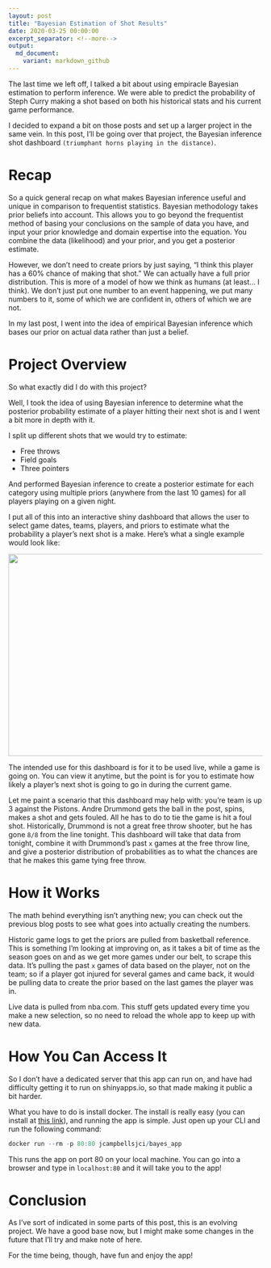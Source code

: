 ```yaml
---
layout: post
title: "Bayesian Estimation of Shot Results"
date: 2020-03-25 00:00:00
excerpt_separator: <!--more-->
output:
  md_document:
    variant: markdown_github
---
```


The last time we left off, I talked a bit about using empiracle Bayesian estimation to perform inference. We were able to predict the probability of Steph Curry making a shot based on both his historical stats and his current game performance.

I decided to expand a bit on those posts and set up a larger project in the same vein. In this post, I'll be going over that project, the Bayesian inference shot dashboard `(triumphant horns playing in the distance)`.

<!--more-->

# Recap

So a quick general recap on what makes Bayesian inference useful and unique in comparison to frequentist statistics. Bayesian methodology takes prior beliefs into account. This allows you to go beyond the frequentist method of basing your conclusions on the sample of data you have, and input your prior knowledge and domain expertise into the equation. You combine the data (likelihood) and your prior, and you get a posterior estimate.

However, we don't need to create priors by just saying, "I think this player has a 60% chance of making that shot." We can actually have a full prior distribution. This is more of a model of how we think as humans (at least... I think). We don't just put one number to an event happening, we put many numbers to it, some of which we are confident in, others of which we are not.

In my last post, I went into the idea of empirical Bayesian inference which bases our prior on actual data rather than just a belief.

# Project Overview

So what exactly did I do with this project?

Well, I took the idea of using Bayesian inference to determine what the posterior probability estimate of a player hitting their next shot is and I went a bit more in depth with it.

I split up different shots that we would try to estimate:

* Free throws
* Field goals
* Three pointers

And performed Bayesian inference to create a posterior estimate for each category using multiple priors (anywhere from the last 10 games) for all players playing on a given night.

I put all of this into an interactive shiny dashboard that allows the user to select game dates, teams, players, and priors to estimate what the probability a player's next shot is a make. Here's what a single example would look like:

<center>
<img src="../../images/post19_bayes-dashboard/bayes_app_screenshot.PNG" id="id" class="class" width="800" height="400" />
</center>

The intended use for this dashboard is for it to be used live, while a game is going on. You can view it anytime, but the point is for you to estimate how likely a player's next shot is going to go in during the current game.

Let me paint a scenario that this dashboard may help with: you're team is up 3 against the Pistons. Andre Drummond gets the ball in the post, spins, makes a shot and gets fouled. All he has to do to tie the game is hit a foul shot. Historically, Drummond is not a great free throw shooter, but he has gone `8/8` from the line tonight. This dashboard will take that data from tonight, combine it with Drummond's past `x` games at the free throw line, and give a posterior distribution of probabilities as to what the chances are that he makes this game tying free throw.

# How it Works

The math behind everything isn't anything new; you can check out the previous blog posts to see what goes into actually creating the numbers.

Historic game logs to get the priors are pulled from basketball reference. This is something I'm looking at improving on, as it takes a bit of time as the season goes on and as we get more games under our belt, to scrape this data. It's pulling the past `x` games of data based on the player, not on the team; so if a player got injured for several games and came back, it would be pulling data to create the prior based on the last games the player was in.

Live data is pulled from nba.com. This stuff gets updated every time you make a new selection, so no need to reload the whole app to keep up with new data.

# How You Can Access It

So I don't have a dedicated server that this app can run on, and have had difficulty getting it to run on shinyapps.io, so that made making it public a bit harder.

What you have to do is install docker. The install is really easy (you can install at [this link](https://docs.docker.com/install/)), and running the app is simple. Just open up your CLI and run the following command:

```r
docker run --rm -p 80:80 jcampbellsjci/bayes_app
```

This runs the app on port 80 on your local machine. You can go into a browser and type in `localhost:80` and it will take you to the app!

# Conclusion

As I've sort of indicated in some parts of this post, this is an evolving project. We have a good base now, but I might make some changes in the future that I'll try and make note of here.

For the time being, though, have fun and enjoy the app!
